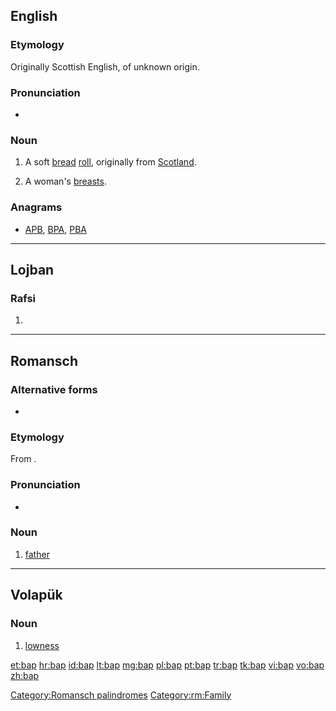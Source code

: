 {{also|bắp}}
==English==

===Etymology===
Originally Scottish English, of unknown origin.

===Pronunciation===
* {{IPA|/bæp/}}

===Noun===
{{en-noun}}

# A soft [[bread]] [[roll]], originally from [[Scotland]].
# {{British|slang|in plural}} A woman's [[breasts]].

===Anagrams===
* [[APB#English|APB]], [[BPA#English|BPA]], [[PBA#English|PBA]]

----

==Lojban==

===Rafsi===
{{jbo-rafsi}}

# {{rafsi of|bapli}}

----

==Romansch==

===Alternative forms===
* {{qualifier|Rumantsch Grischun|Sursilvan|Sutsilvan|Surmiran}} {{l|rm|bab}}

===Etymology===
From {{etyl|LL.|rm}} {{recons|babbus|babbus|lang=LL.}}.

===Pronunciation===
* {{IPA|[baːp]|lang=rm}}

===Noun===
{{rm-noun|m}}

# {{context|Puter|Vallader|lang=rm}} [[father]]

[[Category:Romansch palindromes]]
[[Category:rm:Family]]

----

==Volapük==

===Noun===
{{head|vo|noun}}

# [[lowness]]

[[et:bap]]
[[hr:bap]]
[[id:bap]]
[[lt:bap]]
[[mg:bap]]
[[pl:bap]]
[[pt:bap]]
[[tr:bap]]
[[tk:bap]]
[[vi:bap]]
[[vo:bap]]
[[zh:bap]]